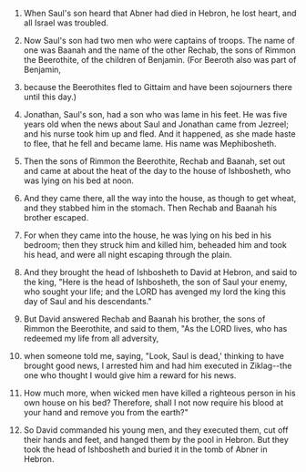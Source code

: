 
1. When Saul's son heard that Abner had died in Hebron, he lost heart, and all Israel was troubled.

2. Now Saul's son had two men who were captains of troops. The name of one was Baanah and the name of the other Rechab, the sons of Rimmon the Beerothite, of the children of Benjamin. (For Beeroth also was part of Benjamin,

3. because the Beerothites fled to Gittaim and have been sojourners there until this day.)

4. Jonathan, Saul's son, had a son who was lame in his feet. He was five years old when the news about Saul and Jonathan came from Jezreel; and his nurse took him up and fled. And it happened, as she made haste to flee, that he fell and became lame. His name was Mephibosheth.

5. Then the sons of Rimmon the Beerothite, Rechab and Baanah, set out and came at about the heat of the day to the house of Ishbosheth, who was lying on his bed at noon.

6. And they came there, all the way into the house, as though to get wheat, and they stabbed him in the stomach. Then Rechab and Baanah his brother escaped.

7. For when they came into the house, he was lying on his bed in his bedroom; then they struck him and killed him, beheaded him and took his head, and were all night escaping through the plain.

8. And they brought the head of Ishbosheth to David at Hebron, and said to the king, "Here is the head of Ishbosheth, the son of Saul your enemy, who sought your life; and the LORD has avenged my lord the king this day of Saul and his descendants."

9. But David answered Rechab and Baanah his brother, the sons of Rimmon the Beerothite, and said to them, "As the LORD lives, who has redeemed my life from all adversity,

10. when someone told me, saying, "Look, Saul is dead,' thinking to have brought good news, I arrested him and had him executed in Ziklag--the one who thought I would give him a reward for his news.

11. How much more, when wicked men have killed a righteous person in his own house on his bed? Therefore, shall I not now require his blood at your hand and remove you from the earth?"

12. So David commanded his young men, and they executed them, cut off their hands and feet, and hanged them by the pool in Hebron. But they took the head of Ishbosheth and buried it in the tomb of Abner in Hebron.



